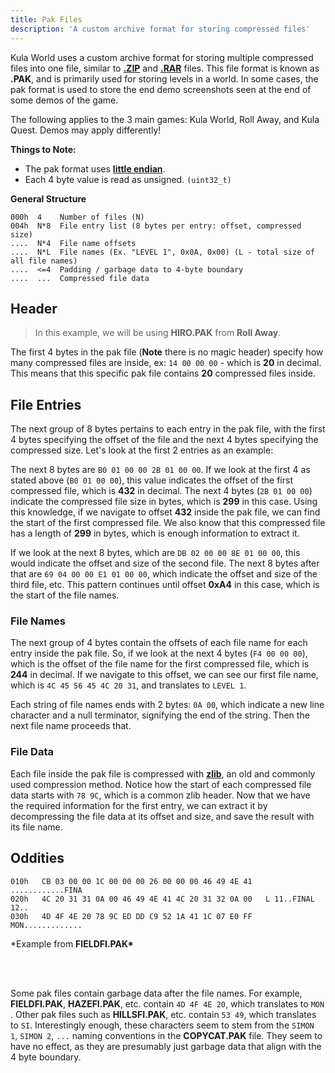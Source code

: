 ```yaml
---
title: Pak Files
description: 'A custom archive format for storing compressed files'
---
```


Kula World uses a custom archive format for storing multiple compressed files into one file, similar to [**.ZIP**](<https://en.wikipedia.org/wiki/ZIP_(file_format)>) and [**.RAR**](<https://en.wikipedia.org/wiki/RAR_(file_format)>) files. This file format is known as **.PAK**, and is primarily used for storing levels in a world. In some cases, the pak format is used to store the end demo screenshots seen at the end of some demos of the game.

<Warning>
    The following applies to the 3 main games: Kula World, Roll Away, and Kula
    Quest. Demos may apply differently!
</Warning>

**Things to Note:**

-   The pak format uses [**little endian**](https://en.wikipedia.org/wiki/Endianness).
-   Each 4 byte value is read as unsigned. `(uint32_t)`

**General Structure**

```
000h  4    Number of files (N)
004h  N*8  File entry list (8 bytes per entry: offset, compressed size)
....  N*4  File name offsets
....  N*L  File names (Ex. "LEVEL 1", 0x0A, 0x00) (L - total size of all file names)
....  <=4  Padding / garbage data to 4-byte boundary
....  ...  Compressed file data
```

## Header

> In this example, we will be using **HIRO.PAK** from **Roll Away**.

The first 4 bytes in the pak file (**Note** there is no magic header) specify how many compressed files are inside, ex: `14 00 00 00` - which is **20** in decimal. This means that this specific pak file contains **20** compressed files inside.

## File Entries

The next group of 8 bytes pertains to each entry in the pak file, with the first 4 bytes specifying the offset of the file and the next 4 bytes specifying the compressed size. Let's look at the first 2 entries as an example:

The next 8 bytes are `B0 01 00 00 2B 01 00 00`. If we look at the first 4 as stated above (`B0 01 00 00`), this value indicates the offset of the first compressed file, which is **432** in decimal. The next 4 bytes (`2B 01 00 00`) indicate the compressed file size in bytes, which is **299** in this case. Using this knowledge, if we navigate to offset **432** inside the pak file, we can find the start of the first compressed file. We also know that this compressed file has a length of **299** in bytes, which is enough information to extract it.

If we look at the next 8 bytes, which are `DB 02 00 00 8E 01 00 00`, this would indicate the offset and size of the second file. The next 8 bytes after that are `69 04 00 00 E1 01 00 00`, which indicate the offset and size of the third file, etc. This pattern continues until offset **0xA4** in this case, which is the start of the file names.

### File Names

The next group of 4 bytes contain the offsets of each file name for each entry inside the pak file. So, if we look at the next 4 bytes (`F4 00 00 00`), which is the offset of the file name for the first compressed file, which is **244** in decimal. If we navigate to this offset, we can see our first file name, which is `4C 45 56 45 4C 20 31`, and translates to `LEVEL 1`.

Each string of file names ends with 2 bytes: `0A 00`, which indicate a new line character and a null terminator, signifying the end of the string. Then the next file name proceeds that.

### File Data

Each file inside the pak file is compressed with [**zlib**](https://zlib.net/), an old and commonly used compression method. Notice how the start of each compressed file data starts with `78 9C`, which is a common zlib header. Now that we have the required information for the first entry, we can extract it by decompressing the file data at its offset and size, and save the result with its file name.

## Oddities

```
010h   CB 03 00 00 1C 00 00 00 26 00 00 00 46 49 4E 41   ............FINA
020h   4C 20 31 31 0A 00 46 49 4E 41 4C 20 31 32 0A 00   L 11..FINAL 12..
030h   4D 4F 4E 20 78 9C ED DD C9 52 1A 41 1C 07 E0 FF   MON.............
```

\*Example from **FIELDFI.PAK\***

<br></br>

Some pak files contain garbage data after the file names. For example, **FIELDFI.PAK**, **HAZEFI.PAK**, etc. contain `4D 4F 4E 20`, which translates to `MON `. Other pak files such as **HILLSFI.PAK**, etc. contain `53 49`, which translates to `SI`. Interestingly enough, these characters seem to stem from the `SIMON 1`, `SIMON 2`, `...` naming conventions in the **COPYCAT.PAK** file. They seem to have no effect, as they are presumably just garbage data that align with the 4 byte boundary.

